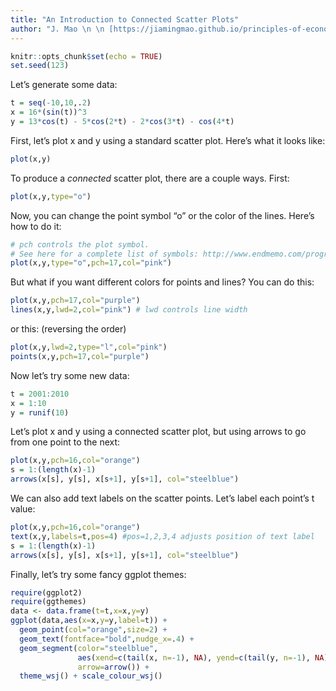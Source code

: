 ```yaml
---
title: "An Introduction to Connected Scatter Plots"
author: "J. Mao \n \n [https://jiamingmao.github.io/principles-of-economics](https://jiamingmao.github.io/principles-of-economics)"
---
```


```r
knitr::opts_chunk$set(echo = TRUE)
set.seed(123)
```

Let's generate some data:

```r
t = seq(-10,10,.2)
x = 16*(sin(t))^3
y = 13*cos(t) - 5*cos(2*t) - 2*cos(3*t) - cos(4*t)
```

First, let's plot x and y using a standard scatter plot. Here's what it looks like:

```r
plot(x,y)
```

To produce a *connected* scatter plot, there are a couple ways. First:

```r
plot(x,y,type="o")
```

Now, you can change the point symbol "o" or the color of the lines. Here's how to do it:

```r
# pch controls the plot symbol. 
# See here for a complete list of symbols: http://www.endmemo.com/program/R/pchsymbols.php
plot(x,y,type="o",pch=17,col="pink") 
```

But what if you want different colors for points and lines? You can do this:

```r
plot(x,y,pch=17,col="purple")
lines(x,y,lwd=2,col="pink") # lwd controls line width
```

or this: (reversing the order)

```r
plot(x,y,lwd=2,type="l",col="pink")
points(x,y,pch=17,col="purple")
```

Now let's try some new data:

```r
t = 2001:2010
x = 1:10
y = runif(10)
```

Let's plot x and y using a connected scatter plot, but using arrows to go from one point to the next:

```r
plot(x,y,pch=16,col="orange")
s = 1:(length(x)-1)
arrows(x[s], y[s], x[s+1], y[s+1], col="steelblue")
```

We can also add text labels on the scatter points. Let's label each point's t value:

```r
plot(x,y,pch=16,col="orange")
text(x,y,labels=t,pos=4) #pos=1,2,3,4 adjusts position of text label
s = 1:(length(x)-1)
arrows(x[s], y[s], x[s+1], y[s+1], col="steelblue")
```

Finally, let's try some fancy ggplot themes:

```r
require(ggplot2)
require(ggthemes)
data <- data.frame(t=t,x=x,y=y)
ggplot(data,aes(x=x,y=y,label=t)) +
  geom_point(col="orange",size=2) + 
  geom_text(fontface="bold",nudge_x=.4) +
  geom_segment(color="steelblue", 
               aes(xend=c(tail(x, n=-1), NA), yend=c(tail(y, n=-1), NA)),
               arrow=arrow()) +
  theme_wsj() + scale_colour_wsj()
```
